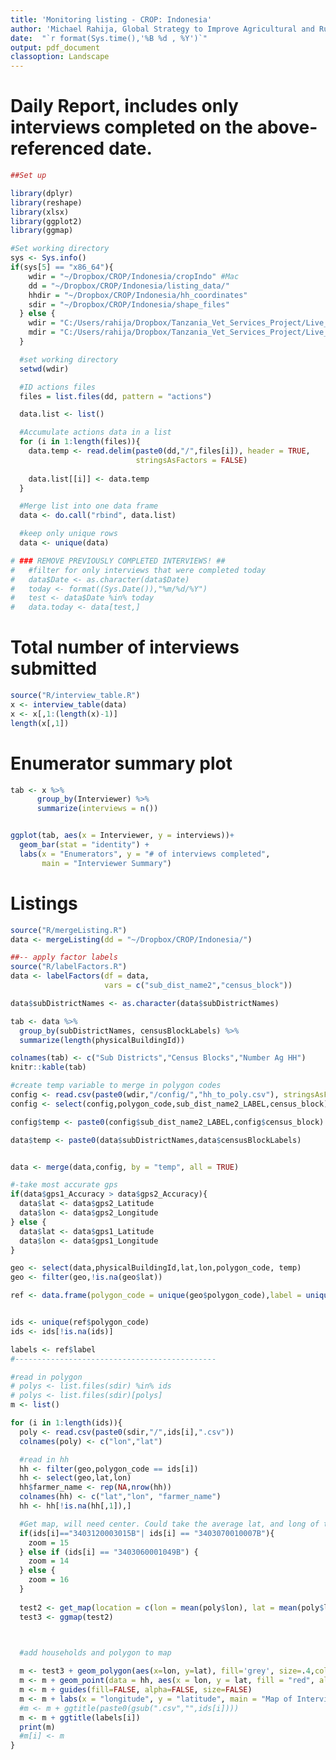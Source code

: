 ```yaml
---
title: 'Monitoring listing - CROP: Indonesia'
author: 'Michael Rahija, Global Strategy to Improve Agricultural and Rural Statistics'
date:  "`r format(Sys.time(),'%B %d , %Y')`"
output: pdf_document
classoption: Landscape
---
```


# Daily Report, includes only interviews completed on the above-referenced date.

```r
##Set up

library(dplyr)
library(reshape)
library(xlsx)
library(ggplot2)
library(ggmap)

#Set working directory
sys <- Sys.info()
if(sys[5] == "x86_64"){
    wdir = "~/Dropbox/CROP/Indonesia/cropIndo" #Mac
    dd = "~/Dropbox/CROP/Indonesia/listing_data/"
    hhdir = "~/Dropbox/CROP/Indonesia/hh_coordinates"
    sdir = "~/Dropbox/CROP/Indonesia/shape_files"
  } else {
    wdir = "C:/Users/rahija/Dropbox/Tanzania_Vet_Services_Project/Live_data_collection/Metadata_reporting/program"
    mdir = "C:/Users/rahija/Dropbox/Tanzania_Vet_Services_Project/Live_data_collection/"
  }

  #set working directory
  setwd(wdir)

  #ID actions files
  files = list.files(dd, pattern = "actions")

  data.list <- list()

  #Accumulate actions data in a list
  for (i in 1:length(files)){
    data.temp <- read.delim(paste0(dd,"/",files[i]), header = TRUE,
                            stringsAsFactors = FALSE)
  
    data.list[[i]] <- data.temp 
  }

  #Merge list into one data frame
  data <- do.call("rbind", data.list)

  #keep only unique rows
  data <- unique(data)

# ### REMOVE PREVIOUSLY COMPLETED INTERVIEWS! ##  
#   #filter for only interviews that were completed today
#   data$Date <- as.character(data$Date)
#   today <- format((Sys.Date()),"%m/%d/%Y")
#   test <- data$Date %in% today
#   data.today <- data[test,]

```

# Total number of interviews submitted
```r
source("R/interview_table.R")
x <- interview_table(data)
x <- x[,1:(length(x)-1)]
length(x[,1])
```

# Enumerator summary plot
```r
tab <- x %>%
      group_by(Interviewer) %>% 
      summarize(interviews = n())


ggplot(tab, aes(x = Interviewer, y = interviews))+ 
  geom_bar(stat = "identity") + 
  labs(x = "Enumerators", y = "# of interviews completed", 
       main = "Interviewer Summary")
```

\newpage

# Listings
```r
source("R/mergeListing.R")
data <- mergeListing(dd = "~/Dropbox/CROP/Indonesia/")

##-- apply factor labels
source("R/labelFactors.R")
data <- labelFactors(df = data, 
                     vars = c("sub_dist_name2","census_block"))

data$subDistrictNames <- as.character(data$subDistrictNames)

tab <- data %>% 
  group_by(subDistrictNames, censusBlockLabels) %>% 
  summarize(length(physicalBuildingId))

colnames(tab) <- c("Sub Districts","Census Blocks","Number Ag HH")
knitr::kable(tab)

```



```r

#create temp variable to merge in polygon codes
config <- read.csv(paste0(wdir,"/config/","hh_to_poly.csv"), stringsAsFactors = FALSE)
config <- select(config,polygon_code,sub_dist_name2_LABEL,census_block)

config$temp <- paste0(config$sub_dist_name2_LABEL,config$census_block)

data$temp <- paste0(data$subDistrictNames,data$censusBlockLabels)


data <- merge(data,config, by = "temp", all = TRUE)

#-take most accurate gps
if(data$gps1_Accuracy > data$gps2_Accuracy){
  data$lat <- data$gps2_Latitude
  data$lon <- data$gps2_Longitude
} else {
  data$lat <- data$gps1_Latitude
  data$lon <- data$gps1_Longitude
}

geo <- select(data,physicalBuildingId,lat,lon,polygon_code, temp)
geo <- filter(geo,!is.na(geo$lat))

ref <- data.frame(polygon_code = unique(geo$polygon_code),label = unique(geo$temp))


ids <- unique(ref$polygon_code)
ids <- ids[!is.na(ids)]

labels <- ref$label
#---------------------------------------------

#read in polygon
# polys <- list.files(sdir) %in% ids  
# polys <- list.files(sdir)[polys]
m <- list()

for (i in 1:length(ids)){
  poly <- read.csv(paste0(sdir,"/",ids[i],".csv"))
  colnames(poly) <- c("lon","lat")

  #read in hh
  hh <- filter(geo,polygon_code == ids[i])
  hh <- select(geo,lat,lon)
  hh$farmer_name <- rep(NA,nrow(hh))
  colnames(hh) <- c("lat","lon", "farmer_name")
  hh <- hh[!is.na(hh[,1]),]

  #Get map, will need center. Could take the average lat, and long of the hh         coordinates to automate!
  if(ids[i]=="3403120003015B"| ids[i] == "3403070010007B"){
    zoom = 15
  } else if (ids[i] == "3403060001049B") {
    zoom = 14
  } else {
    zoom = 16
  }
  
  test2 <- get_map(location = c(lon = mean(poly$lon), lat = mean(poly$lat)), zoom = zoom) 
  test3 <- ggmap(test2)



  #add households and polygon to map
  
  m <- test3 + geom_polygon(aes(x=lon, y=lat), fill='grey', size=.4,color='red', data=poly, alpha=0)
  m <- m + geom_point(data = hh, aes(x = lon, y = lat, fill = "red", alpha = 0.8), size = 1, shape = 21, color = "red")
  m <- m + guides(fill=FALSE, alpha=FALSE, size=FALSE) 
  m <- m + labs(x = "longitude", y = "latitude", main = "Map of Interviews") 
  #m <- m + ggtitle(paste0(gsub(".csv","",ids[i])))
  m <- m + ggtitle(labels[i])
  print(m)
  #m[i] <- m
}


     
```


